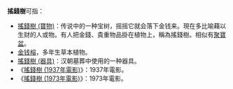 '''搖錢樹'''可指：
* [[搖錢樹_(寶物)|搖錢樹 (寶物)]]：传说中的一种宝树，摇摇它就会落下金钱来。現在多比喻藉以生财的人或物。有人把金錢、貴重物品掛在植物上，稱為搖錢樹。相似有[[聚寶盆|聚寶盆]]。
* [[金钱榕|金钱榕]]，多年生草本植物。
* [[搖錢樹_(器具)|搖錢樹 (器具)]]：汉朝墓葬中使用的一种器具。
* 《[[搖錢樹_(1937年電影)|搖錢樹 (1937年電影)]]》：1937年電影。
* 《[[搖錢樹_(1973年電影)|搖錢樹 (1973年電影)]]》：1973年電影。
{{disambig|cat=三字消歧義}}